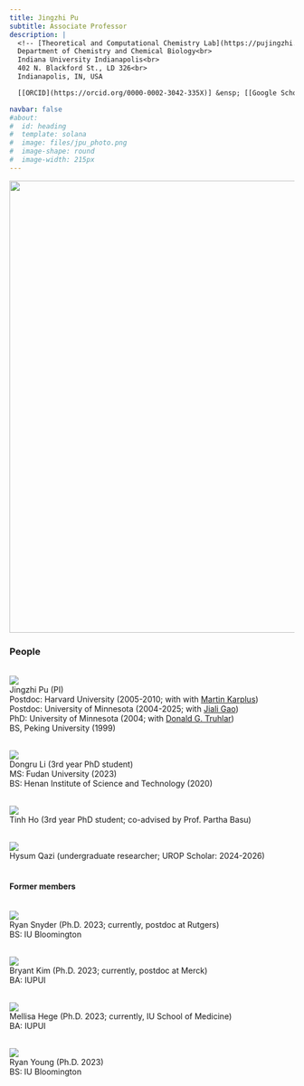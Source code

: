 ```yaml
---
title: Jingzhi Pu
subtitle: Associate Professor
description: |
  <!-- [Theoretical and Computational Chemistry Lab](https://pujingzhi.github.io/)<br> -->
  Department of Chemistry and Chemical Biology<br>
  Indiana University Indianapolis<br>
  402 N. Blackford St., LD 326<br>
  Indianapolis, IN, USA

  [[ORCID](https://orcid.org/0000-0002-3042-335X)] &ensp; [[Google Scholar](https://scholar.google.com/citations?user=RlYang0AAAAJ&hl=en)] &ensp; [[GitHub](https://github.com/pujingzhi)] &ensp; [[CV](./files/JPu-CV.pdf)] &ensp; [[E-mail](mailto:jpu@iu.edu)] 

navbar: false
#about:
#  id: heading
#  template: solana
#  image: files/jpu_photo.png
#  image-shape: round
#  image-width: 215px
---
```


:::{#heading}
:::

![](files/Pu_IU_Indy_Banner.svg){fig-align="left" width="800px"}

### People ###

<br>
![](files/jpu.JPG){fig-align="left"} <br>
Jingzhi Pu (PI) <br>
Postdoc: Harvard University (2005-2010; with with [Martin Karplus](https://en.wikipedia.org/wiki/Martin_Karplus)) <br>
Postdoc: University of Minnesota (2004-2025; with [Jiali Gao](https://jialigao.org/)) <br>
PhD: University of Minnesota (2004; with [Donald G. Truhlar](https://comp.chem.umn.edu/truhlar)) <br>
BS, Peking University (1999) <br><br>

![](files/DongruLi.jpg){fig-align="left"} <br>
Dongru Li (3rd year PhD student) <br>
MS: Fudan University (2023) <br>
BS: Henan Institute of Science and Technology (2020) <br><br>

![](files/TinhHo.jpg){fig-align="left"} <br> 
Tinh Ho (3rd year PhD student; co-advised by Prof. Partha Basu) <br><br>

![](files/HysumQazi_sm.png){fig-align="left"} <br>
Hysum Qazi (undergraduate researcher; UROP Scholar: 2024-2026) <br><br>

#### Former members ####
<br>
![](files/RyanSnyder.jpg){fig-align="left"} <br>
Ryan Snyder (Ph.D. 2023; currently, postdoc at Rutgers) <br>
BS: IU Bloomington <br><br>

![](files/BryantKim.JPG){fig-align="left"} <br>
Bryant Kim (Ph.D. 2023; currently, postdoc at Merck) <br>
BA: IUPUI <br><br>

![](files/MellisaHege.jpg){fig-align="left"} <br>
Mellisa Hege (Ph.D. 2023; currently, IU School of Medicine) <br>
BA: IUPUI <br><br>

![](files/RyanYoung.jpg){fig-align="left"} <br>
Ryan Young (Ph.D. 2023) <br>
BS: IU Bloomington <br><br>
